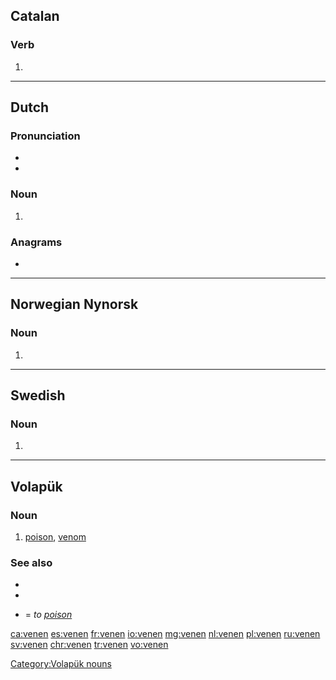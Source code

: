 {{also|Venen|vénen|veñen}}
==Catalan==

===Verb===
{{head|ca|verb form}}

# {{ca-verb form of|p=3|n=pl|t=pres|m=ind|vendre}}

----

==Dutch==

===Pronunciation===
* {{audio|Nl-venen.ogg|Audio|lang=nl}}
* {{rhymes|eːnən|lang=nl}}

===Noun===
{{head|nl|noun plural form}}

# {{nl-noun form of|pl|veen}}

===Anagrams===
* {{l|nl|neven}}

----

==Norwegian Nynorsk==

===Noun===
{{head|nn|noun form|g=m}}

# {{inflection of|ven||def|s|lang=nn}}

----

==Swedish==

===Noun===
{{head|sv|noun form}}

# {{sv-noun-form-def|ven}}

----

==Volapük==

===Noun===
{{head|vo|nouns}}

# [[poison]], [[venom]]

===See also===
* {{l|vo|venod}}
* {{l|vo|venom}}
* {{l|vo|venenön}} = ''to [[poison]]''

[[Category:Volapük nouns]]

[[ca:venen]]
[[es:venen]]
[[fr:venen]]
[[io:venen]]
[[mg:venen]]
[[nl:venen]]
[[pl:venen]]
[[ru:venen]]
[[sv:venen]]
[[chr:venen]]
[[tr:venen]]
[[vo:venen]]
